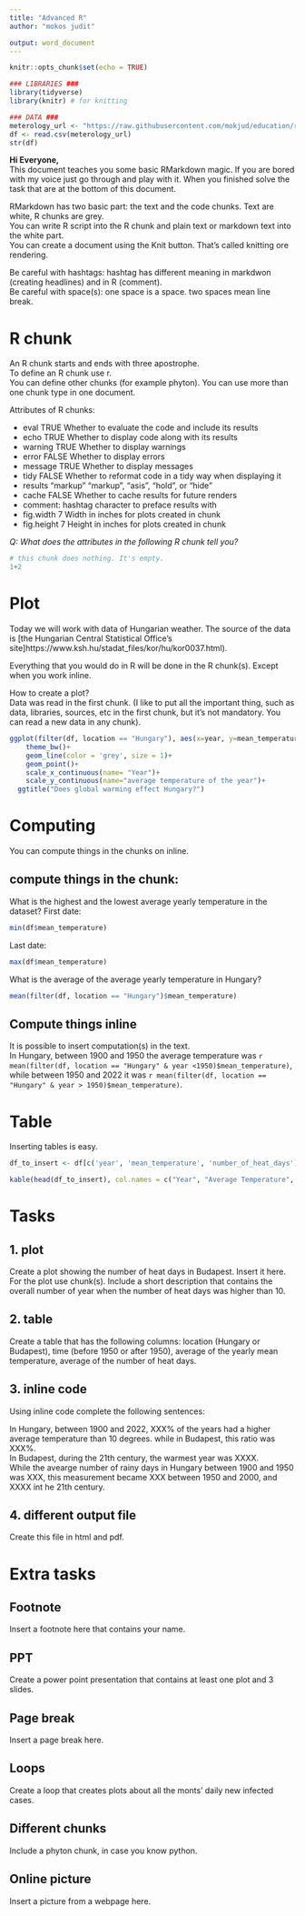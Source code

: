 ```yaml
---
title: "Advanced R"
author: "mokos judit"

output: word_document 
---
```


```r
knitr::opts_chunk$set(echo = TRUE)

### LIBRARIES ###
library(tidyverse)
library(knitr) # for knitting

### DATA ###
meterology_url <- "https://raw.githubusercontent.com/mokjud/education/refs/heads/main/ksh_15.1.1.37_meteorological_data_of_hungary_and_budapest.csv"
df <- read.csv(meterology_url)
str(df)
```

**Hi Everyone,**  
This document teaches you some basic RMarkdown magic. If you are bored with my voice just go through and play with it. When you finished solve the task that are at the bottom of this document.  

RMarkdown has two basic part: the text and the code chunks. Text are white, R chunks are grey.  
You can write R script into the R chunk and plain text or markdown text into the white part.  
You can create a document using the Knit button. That's called knitting ore rendering.  

Be careful with hashtags: hashtag has different meaning in markdwon (creating headlines) and in R (comment).  
Be careful with space(s): one space is a space. two spaces mean line break.  

# R chunk  

An R chunk starts and ends with three apostrophe.  
To define an R chunk use r.  
You can define other chunks (for example phyton). You can use more than one chunk type in one document.  
  
Attributes of R chunks:  

* eval TRUE Whether to evaluate the code and include its results  
* echo TRUE Whether to display code along with its results  
* warning TRUE Whether to display warnings  
* error FALSE Whether to display errors  
* message TRUE Whether to display messages  
* tidy FALSE Whether to reformat code in a tidy way when displaying it  
* results "markup" "markup", "asis", "hold", or "hide"  
* cache FALSE Whether to cache results for future renders  
* comment: hashtag character to preface results with  
* fig.width 7 Width in inches for plots created in chunk  
* fig.height 7 Height in inches for plots created in chunk  

  
*Q: What does the attributes in the following R chunk tell you?*

```r
# this chunk does nothing. It's empty. 
1+2
```

# Plot 

Today we will work with data of Hungarian weather. The source of the data is [the Hungarian Central Statistical Office's site]https://www.ksh.hu/stadat_files/kor/hu/kor0037.html). 

Everything that you would do in R will be done in the R chunk(s). Except when you work inline.  

How to create a plot?  
Data was read in the first chunk. (I like to put all the important thing, such as data, libraries, sources, etc in the first chunk, but it's not mandatory. You can read a new data in any chunk).  

```r
ggplot(filter(df, location == "Hungary"), aes(x=year, y=mean_temperature))+
    theme_bw()+
    geom_line(color = 'grey', size = 1)+
    geom_point()+
    scale_x_continuous(name= "Year")+
    scale_y_continuous(name="average temperature of the year")+
  ggtitle("Does global warming effect Hungary?")
```

# Computing  

You can compute things in the chunks on inline. 

## compute things in the chunk: 
What is the highest and the lowest average yearly temperature in the dataset? 
First date:  

```r
min(df$mean_temperature)
```

Last date:  

```r
max(df$mean_temperature)
```

What is the average of the average yearly temperature in Hungary?  

```r
mean(filter(df, location == "Hungary")$mean_temperature)
```


## Compute things inline

It is possible to insert computation(s) in the text.  
In Hungary, between  1900 and 1950 the average temperature was `r mean(filter(df, location == "Hungary" & year <1950)$mean_temperature)`, while between 1950 and 2022 it was `r mean(filter(df, location == "Hungary" & year > 1950)$mean_temperature)`.  

# Table

Inserting tables is easy. 

```r
df_to_insert <- df[c('year', 'mean_temperature', 'number_of_heat_days')]

kable(head(df_to_insert), col.names = c("Year", "Average Temperature", "Number of Heat Days"))

```


# Tasks  

## 1. plot  

Create a plot showing the number of heat days in Budapest. Insert it here. For the plot use chunk(s). Include a short description that contains the overall number of year when the number of heat days was higher than 10. 

## 2. table  

Create a table that has the following columns: location (Hungary or Budapest), time (before 1950 or after 1950), average of the yearly mean temperature, average of the number of heat days. 


## 3. inline code  

Using inline code complete the following sentences:  

In Hungary, between 1900 and 2022, XXX% of the years had a higher average temperature than 10 degrees. while in Budapest, this ratio was XXX%.  
In Budapest, during the 21th century, the warmest year was XXXX.  
While the avearge number of rainy days in Hungary between 1900 and 1950 was XXX, this measurement became XXX between 1950 and 2000, and XXXX int he 21th century.  


## 4. different output file
Create this file in html and pdf.  


# Extra tasks

## Footnote  
Insert a footnote here that contains your name.  

## PPT
Create a power point presentation that contains at least one plot and 3 slides.  

## Page break  
Insert a page break here.  

## Loops
Create a loop that creates plots about all the monts' daily new infected cases.  

## Different chunks
Include a phyton chunk, in case you know python.  

## Online picture

Insert a picture from a webpage here.








```r
```
